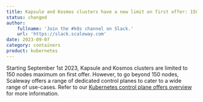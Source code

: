 ```yaml
---
title: Kapsule and Kosmos clusters have a new limit on first offer: 150 nodes maximum
status: changed
author:
    fullname: 'Join the #k8s channel on Slack.'
    url: 'https://slack.scaleway.com'
date: 2023-09-07
category: containers
product: kubernetes
---
```


Starting September 1st 2023, Kapsule and Kosmos clusters are limited to 150 nodes maximum on first offer. However, to go beyond 150 nodes, Scaleway offers a range of dedicated control planes to cater to a wide range of use-cases. Refer to our [Kubernetes control plane offers overview](/containers/kubernetes/reference-content/kubernetes-control-plane-offers/) for more information.

